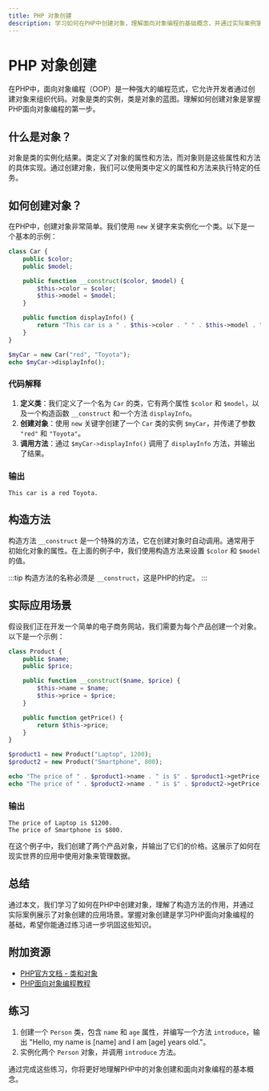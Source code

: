 ```yaml
---
title: PHP 对象创建
description: 学习如何在PHP中创建对象，理解面向对象编程的基础概念，并通过实际案例掌握对象创建的应用场景。
---
```


# PHP 对象创建

在PHP中，面向对象编程（OOP）是一种强大的编程范式，它允许开发者通过创建对象来组织代码。对象是类的实例，类是对象的蓝图。理解如何创建对象是掌握PHP面向对象编程的第一步。

## 什么是对象？

对象是类的实例化结果。类定义了对象的属性和方法，而对象则是这些属性和方法的具体实现。通过创建对象，我们可以使用类中定义的属性和方法来执行特定的任务。

## 如何创建对象？

在PHP中，创建对象非常简单。我们使用 `new` 关键字来实例化一个类。以下是一个基本的示例：

```php
class Car {
    public $color;
    public $model;

    public function __construct($color, $model) {
        $this->color = $color;
        $this->model = $model;
    }

    public function displayInfo() {
        return "This car is a " . $this->color . " " . $this->model . ".";
    }
}

$myCar = new Car("red", "Toyota");
echo $myCar->displayInfo();
```

### 代码解释

1. **定义类**：我们定义了一个名为 `Car` 的类，它有两个属性 `$color` 和 `$model`，以及一个构造函数 `__construct` 和一个方法 `displayInfo`。
2. **创建对象**：使用 `new` 关键字创建了一个 `Car` 类的实例 `$myCar`，并传递了参数 `"red"` 和 `"Toyota"`。
3. **调用方法**：通过 `$myCar->displayInfo()` 调用了 `displayInfo` 方法，并输出了结果。

### 输出

```
This car is a red Toyota.
```

## 构造方法

构造方法 `__construct` 是一个特殊的方法，它在创建对象时自动调用。通常用于初始化对象的属性。在上面的例子中，我们使用构造方法来设置 `$color` 和 `$model` 的值。

:::tip
构造方法的名称必须是 `__construct`，这是PHP的约定。
:::

## 实际应用场景

假设我们正在开发一个简单的电子商务网站，我们需要为每个产品创建一个对象。以下是一个示例：

```php
class Product {
    public $name;
    public $price;

    public function __construct($name, $price) {
        $this->name = $name;
        $this->price = $price;
    }

    public function getPrice() {
        return $this->price;
    }
}

$product1 = new Product("Laptop", 1200);
$product2 = new Product("Smartphone", 800);

echo "The price of " . $product1->name . " is $" . $product1->getPrice() . ".<br />";
echo "The price of " . $product2->name . " is $" . $product2->getPrice() . ".";
```

### 输出

```
The price of Laptop is $1200.
The price of Smartphone is $800.
```

在这个例子中，我们创建了两个产品对象，并输出了它们的价格。这展示了如何在现实世界的应用中使用对象来管理数据。

## 总结

通过本文，我们学习了如何在PHP中创建对象，理解了构造方法的作用，并通过实际案例展示了对象创建的应用场景。掌握对象创建是学习PHP面向对象编程的基础，希望你能通过练习进一步巩固这些知识。

## 附加资源

- [PHP官方文档 - 类和对象](https://www.php.net/manual/en/language.oop5.php)
- [PHP面向对象编程教程](https://www.w3schools.com/php/php_oop.asp)

## 练习

1. 创建一个 `Person` 类，包含 `name` 和 `age` 属性，并编写一个方法 `introduce`，输出 "Hello, my name is [name] and I am [age] years old."。
2. 实例化两个 `Person` 对象，并调用 `introduce` 方法。

通过完成这些练习，你将更好地理解PHP中的对象创建和面向对象编程的基本概念。